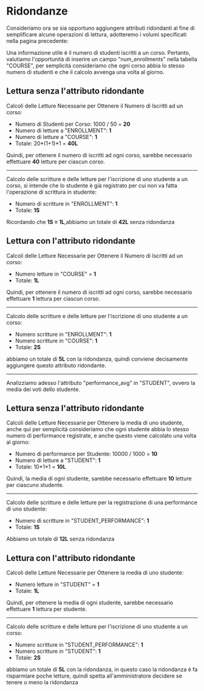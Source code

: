 # Ridondanze

Consideriamo ora se sia opportuno aggiungere attributi ridondanti al fine di semplificare alcune operazioni di lettura, adotteremo i volumi specificati nella pagina precedente:

Una informazione utile è il numero di studenti iscritti a un corso. Pertanto, valutiamo l'opportunità di inserire un campo "num_enrollments" nella tabella "COURSE", per semplicità consideriamo che ogni corso abbia lo stesso numero di studenti e che il calcolo avvenga una volta al giorno.

## Lettura senza l'attributo ridondante

Calcoli delle Letture Necessarie per Ottenere il Numero di Iscritti ad un corso:

- Numero di Studenti per Corso: 1000 / 50 = **20**
- Numero di letture a "ENROLLMENT": **1**
- Numero di letture a "COURSE": **1**
- Totale: 20\*(1+1)\*1 = **40L**

Quindi, per ottenere il numero di iscritti ad ogni corso, sarebbe necessario effettuare **40** letture per ciascun corso.

<hr />

Calcolo delle scritture e delle letture per l'iscrizione di uno studente a un corso, si intende che lo studente è già registrato per cui non va fatta l'operazione di scrittura in studente:

- Numero di scritture in "ENROLLMENT": **1**
- Totale: **1S**

Ricordando che **1S = 1L**,abbiamo un totale di **42L** senza ridondanza

## Lettura con l'attributo ridondante

Calcoli delle Letture Necessarie per Ottenere il Numero di Iscritti ad un corso:

- Numero letture in "COURSE" = **1**
- Totale: **1L**

Quindi, per ottenere il numero di iscritti ad ogni corso, sarebbe necessario effettuare **1** lettura per ciascun corso.

<hr />

Calcolo delle scritture e delle letture per l'iscrizione di uno studente a un corso:

- Numero scritture in "ENROLLMENT": **1**
- Numero scritture in "COURSE": **1**
- Totale: **2S**

abbiamo un totale di **5L** con la ridondanza, quindi conviene decisamente aggiungere questo attributo ridondante.

<hr />

Analizziamo adesso l'attributo "performance_avg" in "STUDENT", ovvero la media dei voti dello studente.

## Lettura senza l'attributo ridondante

Calcoli delle Letture Necessarie per Ottenere la media di uno studente, anche qui per semplicità consideriamo che ogni studente abbia lo stesso numero di performance registrate, e anche questo viene calcolato una volta al giorno:

- Numero di performance per Studente: 10000 / 1000 = **10**
- Numero di letture a "STUDENT": **1**
- Totale: 10\*1\*1 = **10L**

Quindi, la media di ogni studente, sarebbe necessario effettuare **10** letture per ciascuno studente.

<hr />

Calcolo delle scritture e delle letture per la registrazione di una performance di uno studente:

- Numero di scritture in "STUDENT_PERFORMANCE": **1**
- Totale: **1S**

Abbiamo un totale di **12L** senza ridondanza

## Lettura con l'attributo ridondante

Calcoli delle Letture Necessarie per Ottenere la media di uno studente:

- Numero letture in "STUDENT" = **1**
- Totale: **1L**

Quindi, per ottenere la media di ogni studente, sarebbe necessario effettuare **1** lettura per studente.

<hr />

Calcolo delle scritture e delle letture per l'iscrizione di uno studente a un corso:

- Numero scritture in "STUDENT_PERFORMANCE": **1**
- Numero scritture in "STUDENT": **1**
- Totale: **2S**

abbiamo un totale di **5L** con la ridondanza, in questo caso la ridondanza è fa risparmiare poche letture, quindi spetta all'amministratore decidere se tenere o meno la ridondanza

